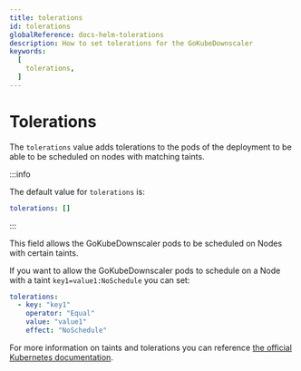 ```yaml
---
title: tolerations
id: tolerations
globalReference: docs-helm-tolerations
description: How to set tolerations for the GoKubeDownscaler
keywords:
  [
    tolerations,
  ]
---
```


# Tolerations

The `tolerations` value adds tolerations to the pods of the deployment to be able to be scheduled on nodes with matching taints.

:::info

The default value for `tolerations` is:

```yaml
tolerations: []
```

:::

This field allows the GoKubeDownscaler pods to be scheduled on Nodes with certain taints.

If you want to allow the GoKubeDownscaler pods to schedule on a Node with a taint `key1=value1:NoSchedule` you can set:

```yaml
tolerations:
  - key: "key1"
    operator: "Equal"
    value: "value1"
    effect: "NoSchedule"
```

For more information on taints and tolerations you can reference [the official Kubernetes documentation](https://kubernetes.io/docs/concepts/scheduling-eviction/taint-and-toleration).
